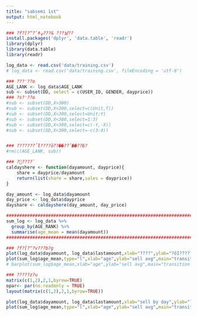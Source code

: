 ```yaml
---
title: "sabsemi 1st"
output: html_notebook
---
```


```r
### ?f?[?^?̓ǂݍ???& ???낢??
install.packages('dplyr', 'data.table', 'readr')
library(dplyr)
library(data.table)
library(readr)

log_data <- read.csv('data/training.csv')
# log_data <- read.csv('data/training.csv', fileEncoding = 'utf-8')
```

```r
### ???̒??o
AGE_LANK <- log_data$AGE_LANK
sub <- subset(DD, select = c(USER_ID, GENDER, dayprice))
### ?s?̒??o
#sub <- subset(DD,X>300)
#sub <- subset(DD,X<300,select=c(Unit,T))
#sub <- subset(DD,X<300,select=Unit:Y)
#sub <- subset(DD,X<300,select=1:3)
#sub <- subset(DD,X<300,select=c(-Y,-X))
#sub <- subset(DD,X<300,select=-c(3:4))


### ???????̂ł????ō??��??̂͏��??Ƃ?
#rm(c(AGE_LANK, sub))
```

```r
### ?֐????`
caldayshere <- function(dayamount, dayprice){
	share = dayprice/dayamount
	return(list(share = share,sales = dayprice))
}

day_amount <- log_data$dayamount
day_price <- log_data$dayprice
dayshare <- caldayshere(day_amount, day_price)

```

```r
########################################################################
sum_log <- log_data %>%
  group_by(AGE_RANK) %>%
  summarise(age_mean = mean(dayamount))
########################################################################
```

```r
### ?f?[?^?v???b?g
plot(log_data$dayamount, log_data$lastamount,xlab="????",ylab="?ŏI?????グ",main="???i?Ɣ̔?????")
plot(sum_log$age_mean,type="l",xlab="age",ylab="sell avg",main="transition of selling")
# barplot(sum_log$age_mean,xlab="age",ylab="sell avg",main="transition of selling")
```

```r
### ?????z?u
matrix(c(1,2),2,1,byrow=TRUE)
opar<- par(no.readonly = TRUE) 
layout(matrix(c(1,2),2,1,byrow=TRUE))

plot(log_data$dayamount, log_data$lastamount,xlab="sell by day",ylab="last sell",main="sell and amount")
plot(sum_log$age_mean,type="l",xlab="age",ylab="sell avg",main="transition of selling")
```

